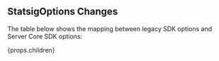 ## StatsigOptions Changes

The table below shows the mapping between legacy SDK options and Server Core SDK options:

{props.children}
